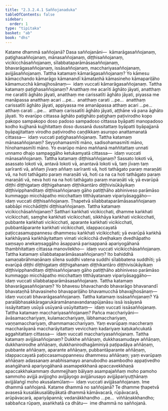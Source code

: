 ```yaml
---
title: "2.3.2.4.1 Saññojanaduka"
tableOfContents: false
sidebar:
  order: 1
type: "tipitaka"
basket: "ab"
book: "dhs"
---
```



<DynamicBreadcrumb />

<Division number="1118" book="dhs">

<Paragraph number="1810" book="dhs">
Katame dhammā saññojanā? Dasa saññojanāni—  kāmarāgasaññojanaṃ, paṭighasaññojanaṃ, mānasaññojanaṃ, diṭṭhisaññojanaṃ, vicikicchāsaññojanaṃ, sīlabbataparāmāsasaññojanaṃ, bhavarāgasaññojanaṃ, issāsaññojanaṃ, macchariyasaññojanaṃ, avijjāsaññojanaṃ.
</Paragraph>

</Division>
<Division number="1119" book="dhs">

<Paragraph number="1811" book="dhs">
Tattha katamaṃ kāmarāgasaññojanaṃ? Yo kāmesu kāmacchando kāmarāgo kāmanandī kāmataṇhā kāmasineho kāmapariḷāho kāmamucchā kāmajjhosānaṃ—  idaṃ vuccati kāmarāgasaññojanaṃ.
</Paragraph>

</Division>
<Division number="1120" book="dhs">

<Paragraph number="1812" book="dhs">
Tattha katamaṃ paṭighasaññojanaṃ? Anatthaṃ me acarīti āghāto jāyati, anatthaṃ me caratīti āghāto jāyati, anatthaṃ me carissatīti āghāto jāyati, piyassa me manāpassa anatthaṃ acari …pe…  anatthaṃ carati …pe…  anatthaṃ carissatīti āghāto jāyati, appiyassa me amanāpassa atthaṃ acari …pe…  atthaṃ carati …pe…  atthaṃ carissatīti āghāto jāyati, aṭṭhāne vā pana āghāto jāyati. Yo evarūpo cittassa āghāto paṭighāto paṭighaṃ paṭivirodho kopo pakopo sampakopo doso padoso sampadoso cittassa byāpatti manopadoso kodho kujjhanā kujjhitattaṃ doso dussanā dussitattaṃ byāpatti byāpajjanā byāpajjitattaṃ virodho paṭivirodho caṇḍikkaṃ asuropo anattamanatā cittassa—  idaṃ vuccati paṭighasaññojanaṃ.
</Paragraph>

</Division>
<Division number="1121" book="dhs">

<Paragraph number="1813" book="dhs">
Tattha katamaṃ mānasaññojanaṃ? Seyyohamasmīti māno, sadisohamasmīti māno, hīnohamasmīti māno. Yo evarūpo māno maññanā maññitattaṃ unnati unnamo dhajo sampaggāho ketukamyatā cittassa—  idaṃ vuccati mānasaññojanaṃ.
</Paragraph>

</Division>
<Division number="1122" book="dhs">

<Paragraph number="1814" book="dhs">
Tattha katamaṃ diṭṭhisaññojanaṃ? Sassato lokoti vā, asassato lokoti vā, antavā lokoti vā, anantavā lokoti vā, taṃ jīvaṃ taṃ sarīranti vā, aññaṃ jīvaṃ aññaṃ sarīranti vā, hoti tathāgato paraṃ maraṇāti vā, na hoti tathāgato paraṃ maraṇāti vā, hoti ca na ca hoti tathāgato paraṃ maraṇāti vā, neva hoti na na hoti tathāgato paraṃ maraṇāti vā; yā evarūpā diṭṭhi diṭṭhigataṃ diṭṭhigahanaṃ diṭṭhikantāro diṭṭhivisūkāyikaṃ diṭṭhivipphanditaṃ diṭṭhisaññojanaṃ gāho patiṭṭhāho abhiniveso parāmāso kummaggo micchāpatho micchattaṃ titthāyatanaṃ vipariyāsaggāho—  idaṃ vuccati diṭṭhisaññojanaṃ. Ṭhapetvā sīlabbataparāmāsasaññojanaṃ sabbāpi micchādiṭṭhi diṭṭhisaññojanaṃ.
</Paragraph>

</Division>
<Division number="1123" book="dhs">

<Paragraph number="1815" book="dhs">
Tattha katamaṃ vicikicchāsaññojanaṃ? Satthari kaṅkhati vicikicchati, dhamme kaṅkhati vicikicchati, saṃghe kaṅkhati vicikicchati, sikkhāya kaṅkhati vicikicchati, pubbante kaṅkhati vicikicchati, aparante kaṅkhati vicikicchati, pubbantāparante kaṅkhati vicikicchati, idappaccayatā paṭiccasamuppannesu dhammesu kaṅkhati vicikicchati; yā evarūpā kaṅkhā kaṅkhāyanā kaṅkhāyitattaṃ vimati vicikicchā dveḷhakaṃ dvedhāpatho saṃsayo anekaṃsaggāho āsappanā parisappanā apariyogāhanā thambhitattaṃ cittassa manovilekho—  idaṃ vuccati vicikicchāsaññojanaṃ.
</Paragraph>

</Division>
<Division number="1124" book="dhs">

<Paragraph number="1816" book="dhs">
Tattha katamaṃ sīlabbataparāmāsasaññojanaṃ? Ito bahiddhā samaṇabrāhmaṇānaṃ sīlena suddhi vatena suddhi sīlabbatena suddhīti; yā evarūpā diṭṭhi diṭṭhigataṃ diṭṭhigahanaṃ diṭṭhikantāro diṭṭhivisūkāyikaṃ diṭṭhivipphanditaṃ diṭṭhisaññojanaṃ gāho patiṭṭhāho abhiniveso parāmāso kummaggo micchāpatho micchattaṃ titthāyatanaṃ vipariyāsaggāho—  idaṃ vuccati sīlabbataparāmāsasaññojanaṃ.
</Paragraph>

</Division>
<Division number="1125" book="dhs">

<Paragraph number="1817" book="dhs">
Tattha katamaṃ bhavarāgasaññojanaṃ? Yo bhavesu bhavachando bhavarāgo bhavanandī bhavataṇhā bhavasineho bhavapariḷāho bhavamucchā bhavajjhosānaṃ—  idaṃ vuccati bhavarāgasaññojanaṃ.
</Paragraph>

</Division>
<Division number="1126" book="dhs">

<Paragraph number="1818" book="dhs">
Tattha katamaṃ issāsaññojanaṃ? Yā paralābhasakkāragarukāramānanavandanapūjanāsu issā issāyanā issāyitattaṃ usūyā usūyanā usūyitattaṃ—  idaṃ vuccati issāsaññojanaṃ.
</Paragraph>

</Division>
<Division number="1127" book="dhs">

<Paragraph number="1819" book="dhs">
Tattha katamaṃ macchariyasaññojanaṃ? Pañca macchariyāni—  āvāsamacchariyaṃ, kulamacchariyaṃ, lābhamacchariyaṃ, vaṇṇamacchariyaṃ, dhammamacchariyaṃ. Yaṃ evarūpaṃ maccheraṃ maccharāyanā maccharāyitattaṃ vevicchaṃ kadariyaṃ kaṭukañcukatā aggahitattaṃ cittassa—  idaṃ vuccati macchariyasaññojanaṃ.
</Paragraph>

</Division>
<Division number="1128" book="dhs">

<Paragraph number="1820" book="dhs">
Tattha katamaṃ avijjāsaññojanaṃ? Dukkhe aññāṇaṃ, dukkhasamudaye aññāṇaṃ, dukkhanirodhe aññāṇaṃ, dukkhanirodhagāminiyā paṭipadāya aññāṇaṃ, pubbante aññāṇaṃ, aparante aññāṇaṃ, pubbantāparante aññāṇaṃ, idappaccayatā paṭiccasamuppannesu dhammesu aññāṇaṃ; yaṃ evarūpaṃ aññāṇaṃ adassanaṃ anabhisamayo ananubodho asambodho appaṭivedho asaṅgāhanā apariyogāhanā asamapekkhanā apaccavekkhaṇā apaccakkhakammaṃ dummejjhaṃ bālyaṃ asampajaññaṃ moho pamoho sammoho avijjā avijjogho avijjāyogo avijjānusayo avijjāpariyuṭṭhānaṃ avijjālaṅgī moho akusalamūlaṃ—  idaṃ vuccati avijjāsaññojanaṃ.
</Paragraph>

<Paragraph number="1821" book="dhs">
Ime dhammā saññojanā.
</Paragraph>

</Division>
<Division number="1129" book="dhs">

<Paragraph number="1822" book="dhs">
Katame dhammā no saññojanā? Te dhamme ṭhapetvā avasesā kusalākusalābyākatā dhammā kāmāvacarā, rūpāvacarā, arūpāvacarā, apariyāpannā; vedanākkhandho …pe…  viññāṇakkhandho; sabbañca rūpaṃ, asaṅkhatā ca dhātu—  ime dhammā no saññojanā.
</Paragraph>
</Division>
